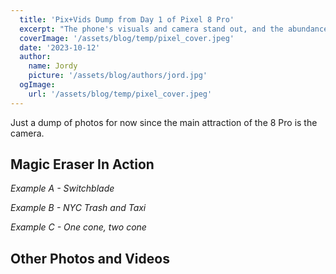 ```yaml
---
  title: 'Pix+Vids Dump from Day 1 of Pixel 8 Pro'
  excerpt: "The phone's visuals and camera stand out, and the abundance of features is overwhelming."
  coverImage: '/assets/blog/temp/pixel_cover.jpeg'
  date: '2023-10-12'
  author: 
    name: Jordy
    picture: '/assets/blog/authors/jord.jpg'
  ogImage:
    url: '/assets/blog/temp/pixel_cover.jpeg'
---
```



Just a dump of photos for now since the main attraction of the 8 Pro is the camera. 

## Magic Eraser In Action

_Example A - Switchblade_
<PhotoGallery slides={knife} />

_Example B - NYC Trash and Taxi_
<PhotoGallery slides={trash} />

_Example C - One cone, two cone_
<PhotoGallery slides={cone} />

## Other Photos and Videos
<PhotoGallery slides={others} />